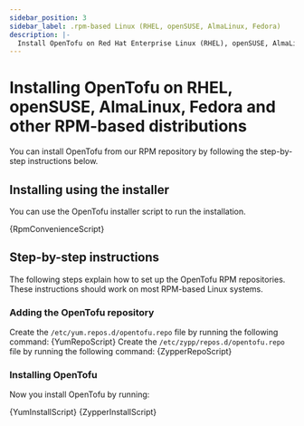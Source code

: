 ```yaml
---
sidebar_position: 3
sidebar_label: .rpm-based Linux (RHEL, openSUSE, AlmaLinux, Fedora)
description: |-
  Install OpenTofu on Red Hat Enterprise Linux (RHEL), openSUSE, AlmaLinux, Fedora.
---
```



# Installing OpenTofu on RHEL, openSUSE, AlmaLinux, Fedora and other RPM-based distributions

<Buildkite />

You can install OpenTofu from our RPM repository by following the step-by-step instructions below.

## Installing using the installer

You can use the OpenTofu installer script to run the installation.

<CodeBlock language="bash">{RpmConvenienceScript}</CodeBlock>

## Step-by-step instructions

The following steps explain how to set up the OpenTofu RPM repositories. These instructions should work on most RPM-based Linux systems.

### Adding the OpenTofu repository

<Tabs>
    <TabItem value="redhat" label="Yum (RHEL/AlmaLinux/etc.)" default>
        Create the <code>/etc/yum.repos.d/opentofu.repo</code> file by running the following command:
        <CodeBlock language={"bash"}>{YumRepoScript}</CodeBlock>
    </TabItem>
    <TabItem value="opensuse-leap" label="Zypper (openSUSE)">
        Create the <code>/etc/zypp/repos.d/opentofu.repo</code> file by running the following command:
        <CodeBlock language={"bash"}>{ZypperRepoScript}</CodeBlock>
    </TabItem>
</Tabs>

### Installing OpenTofu

Now you install OpenTofu by running:

<Tabs>
    <TabItem value="redhat" label="Yum (RHEL/AlmaLinux/etc)" default>
        <CodeBlock language={"bash"}>{YumInstallScript}</CodeBlock>
    </TabItem>
    <TabItem value="opensuse-leap" label="Zypper (openSUSE)">
        <CodeBlock language={"bash"}>{ZypperInstallScript}</CodeBlock>
    </TabItem>
</Tabs>

